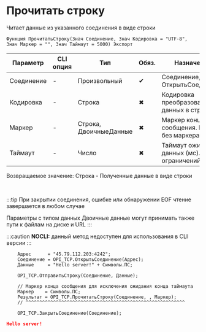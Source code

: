 ﻿---
sidebar_position: 4
description: Прочитать строку  и другие функции для работы с TCP в Открытом пакете интеграций - бесплатной open-source библиотеке интеграций для 1С:Предприятие 8, OneScript и CLI
keywords: [1C, 1С, 1С:Предприятие, 1С:Предприятие 8.3, API, Интеграция, Сервисы, Обмен, OneScript, CLI, TCP]
---


# Прочитать строку 
 Читает данные из указанного соединения в виде строки



`Функция ПрочитатьСтроку(Знач Соединение, Знач Кодировка = "UTF-8", Знач Маркер = "", Знач Таймаут = 5000) Экспорт`

  | Параметр | CLI опция | Тип | Обяз. | Назначение |
  |-|-|-|-|-|
  | Соединение | - | Произвольный | &#x2714; | Соединение, см. ОткрытьСоединение |
  | Кодировка | - | Строка | &#x2716; | Кодировка преобразования данных в строку |
  | Маркер | - | Строка, ДвоичныеДанные | &#x2716; | Маркер конца сообщения. Пусто > без маркера |
  | Таймаут | - | Число | &#x2716; | Таймаут ожидания данных (мс). 0 > без ограничений |

  
  Возвращаемое значение:   Строка - Полученные данные в виде строки

<br/>

:::tip
При закрытии соединения, ошибке или обнаружении EOF чтение завершается в любом случае

Параметры с типом данных Двоичные данные могут принимать также пути к файлам на диске и URL
:::

:::caution
**NOCLI:** данный метод недоступен для использования в CLI версии
:::
<br/>



```bsl title="Пример использования для 1С:Предприятие/OneScript"
    Адрес      = "45.79.112.203:4242";
    Соединение = OPI_TCP.ОткрытьСоединение(Адрес);
    Данные     = "Hello server!" + Символы.ПС;

    OPI_TCP.ОтправитьСтроку(Соединение, Данные);

    // Маркер конца сообщения для исключения ожидания конца таймаута
    Маркер    = Символы.ПС;
    Результат = OPI_TCP.ПрочитатьСтроку(Соединение, , Маркер);
    // ^^^^^^^^^^^^^^^^^^^^^^^^^^^^^^^^^^^^^^^^^^^^^^^^^^^^^^^^^^

    OPI_TCP.ЗакрытьСоединение(Соединение);
```
    



```json title="Результат"
Hello server!
```
